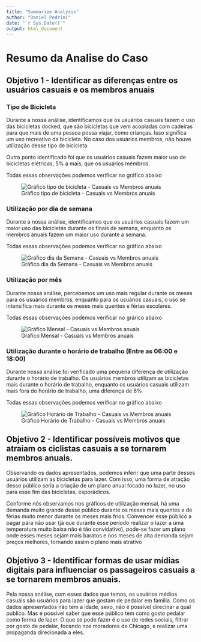 ```yaml
---
title: "Summarize Analysis"
author: "Daniel Pedrini"
date: "`r Sys.Date()`"
output: html_document
---
```


# Resumo da Analise do Caso

## Objetivo 1 - Identificar as diferenças entre os usuários casuais e os membros anuais

### Tipo de Bicicleta

Durante a nossa análise, identificamos que os usuários casuais fazem o uso das bicicletas docked, que são bicicletas que vem acopladas com cadeiras para que mais de uma pessoa possa viajar, como crianças. Isso significa um uso recreativo da bicicleta. No caso dos usuários membros, não houve utilização desse tipo de bicicleta.

Outra ponto identificado foi que os usuários casuais fazem maior uso de bicicletas elétricas, 5% a mais, que os usuários membros.

Todas essas observações podemos verificar no gráfico abaixo

![Gráfico tipo de bicicleta - Casuais vs Membros anuais](bike_type_casual_vs_member.png)

### Utilização por dia de semana

Durante a nossa análise, identificamos que os usuários casuais fazem um maior uso das bicicletas durante os finais de semana, enquanto os membros anuais fazem um maior uso durante a semana.

Todas essas observações podemos verificar no gráfico abaixo

![Gráfico dia da Semana - Casuais vs Membros anuais](week_day_casual_vs_member.png)

### Utilização por mês

Durante nossa análise, percebemos um uso mais regular durante os meses para os usuários membros, enquanto para os usuários casuais, o uso se intensifica mais durante os meses mais quentes e férias escolares.

Todas essas observações podemos verificar no grárico abaixo

![Gráfico Mensal - Casuais vs Membros anuais](month_casual_vs_member.png)

### Utilização durante o horário de trabalho (Entre as 06:00 e 18:00)

Durante nossa análise foi verificado uma pequena diferença de utilização durante o horário de trabalho. Os usuários membros utilizam as bicicletas mais durante o horário de trabalho, enquanto os usuários casuais utilizam mais fora do horário de trabalho, uma diferença de 6%

Todas essas observações podemos verificar no gráfico abaixo

![Gráfico Horário de Trabalho - Casuais vs Membros anuais](working_time_casual_vs_member.png)

## Objetivo 2 - Identificar possíveis motivos que atraiam os ciclistas casuais a se tornarem membros anuais.

Observando os dados apresentados, podemos inferir que uma parte desses usuários utilizam as bicicletas para lazer. Com isso, uma forma de atração desse público seria a criação de um plano anual focado no lazer, no uso para esse fim das bicicletas, esporádicos.

Conforme nós observamos nos gráficos de utilização mensal, há uma demanda muito grande desse público durante os meses mais quentes e de férias muito menor durante os meses mais frios. Convencer esse público a pagar para não usar (já que durante esse período realizar o lazer a uma temperatura muito baixa não é tão convidativo), pode-se fazer um plano onde esses meses sejam mais baratos e nos meses de alta demanda sejam preços melhores, tornando assim o plano mais atrativo

## Objetivo 3 - Identificar formas de usar mídias digitais para influenciar os passageiros casuais a se tornarem membros anuais.

Pela nossa análise, com esses dados que temos, os usuários médios casuáis são usuários para lazer que gostam de pedalar em família. Como os dados apresentados não tem a idade, sexo, não é possível direcinar a qual público. Mas é possível saber que esse público tem como gosto pedalar como forma de lazer.
O que se pode fazer é o uso de redes sociais, filtrar por gosto de pedalar, focando nos moradores de Chicago, e realizar uma propaganda direcionada a eles. 
